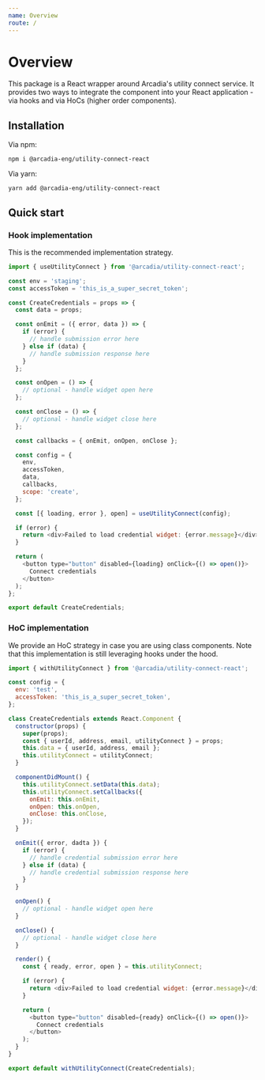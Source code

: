 ```yaml
---
name: Overview
route: /
---
```


# Overview

This package is a React wrapper around Arcadia's utility connect service. It provides two ways to integrate the component into your React application - via hooks and via HoCs (higher order components).

## Installation

Via npm:

```
npm i @arcadia-eng/utility-connect-react
```

Via yarn:

```
yarn add @arcadia-eng/utility-connect-react
```

## Quick start

### Hook implementation

This is the recommended implementation strategy.

```javascript
import { useUtilityConnect } from '@arcadia/utility-connect-react';

const env = 'staging';
const accessToken = 'this_is_a_super_secret_token';

const CreateCredentials = props => {
  const data = props;

  const onEmit = ({ error, data }) => {
    if (error) {
      // handle submission error here
    } else if (data) {
      // handle submission response here
    }
  };

  const onOpen = () => {
    // optional - handle widget open here
  };

  const onClose = () => {
    // optional - handle widget close here
  };

  const callbacks = { onEmit, onOpen, onClose };

  const config = {
    env,
    accessToken,
    data,
    callbacks,
    scope: 'create',
  };

  const [{ loading, error }, open] = useUtilityConnect(config);

  if (error) {
    return <div>Failed to load credential widget: {error.message}</div>;
  }

  return (
    <button type="button" disabled={loading} onClick={() => open()}>
      Connect credentials
    </button>
  );
};

export default CreateCredentials;
```

### HoC implementation

We provide an HoC strategy in case you are using class components. Note that this implementation is still leveraging hooks under the hood.

```javascript
import { withUtilityConnect } from '@arcadia/utility-connect-react';

const config = {
  env: 'test',
  accessToken: 'this_is_a_super_secret_token',
};

class CreateCredentials extends React.Component {
  constructor(props) {
    super(props);
    const { userId, address, email, utilityConnect } = props;
    this.data = { userId, address, email };
    this.utilityConnect = utilityConnect;
  }

  componentDidMount() {
    this.utilityConnect.setData(this.data);
    this.utilityConnect.setCallbacks({
      onEmit: this.onEmit,
      onOpen: this.onOpen,
      onClose: this.onClose,
    });
  }

  onEmit({ error, dadta }) {
    if (error) {
      // handle credential submission error here
    } else if (data) {
      // handle credential submission response here
    }
  }

  onOpen() {
    // optional - handle widget open here
  }

  onClose() {
    // optional - handle widget close here
  }

  render() {
    const { ready, error, open } = this.utilityConnect;

    if (error) {
      return <div>Failed to load credential widget: {error.message}</div>;
    }

    return (
      <button type="button" disabled={ready} onClick={() => open()}>
        Connect credentials
      </button>
    );
  }
}

export default withUtilityConnect(CreateCredentials);
```

